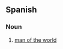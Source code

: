 ==Spanish==

===Noun===
{{es-noun|m|f=mujer del mundo}}

# [[man of the world]] {{gloss|worldly man}}

{{C|es|People}}